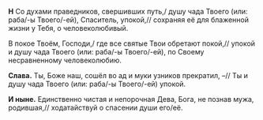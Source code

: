 **Н** Со духами праведников, свершивших путь,/ душу чада Твоего (или: раба/-ы Твоего/-ей), Спаситель, упокой,// сохраняя её для блаженной жизни у Тебя, о человеколюбивый.

В покое Твоём, Господи,/ где все святые Твои обретают покой,// упокой и душу чада Твоего (или: раба/-ы Твоего/-ей), по Своему несравненному человеколюбию.

**Слава.** Ты, Боже наш, сошёл во ад и муки узников прекратил, –// Ты и душу чада Твоего (или: раба/-ы Твоего/-ей) упокой.

**И ныне.** Единственно чистая и непорочная Дева, Бога, не познав мужа, родившая,// ходатайствуй о спасении души его/её.
